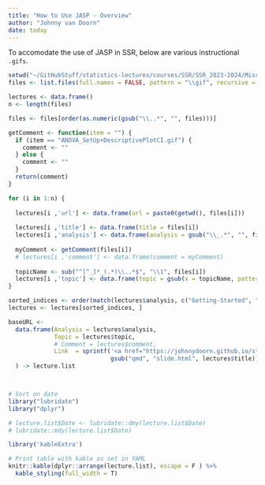 ```yaml
---
title: "How to Use JASP - Overview"
author: "Johnny van Doorn"
date: today
---
```


To accomodate the use of JASP in SSR, below are various instructional `.gifs`.

```r
setwd("~/GitHubStuff/statistics-lectures/courses/SSR/SSR_2023-2024/MiscFiles_J/JASP_Gifs")
files <- list.files(full.names = FALSE, pattern = "\\gif", recursive = T)

lectures <- data.frame()
n <- length(files)

files <- files[order(as.numeric(gsub("\\..*", "", files)))]

getComment <- function(item = "") {
  if (item == "ANOVA_SetUp+DescriptivePlotCI.gif") {
    comment <- ""
  } else {
    comment <- ""
  }
  return(comment)
}

for (i in 1:n) {
  
  lectures[i ,'url'] <- data.frame(url = paste0(getwd(), files[i]))
  
  lectures[i ,'title'] <- data.frame(title = files[i])
  lectures[i ,'analysis'] <- data.frame(analysis = gsub("\\_.*", "", files[i] ))
  
  myComment <- getComment(files[i])
  # lectures[i ,'comment'] <- data.frame(comment = myComment)
  
  topicName <- sub("^[^_]*_(.*)\\..*$", "\\1", files[i])
  lectures[i ,'topic'] <- data.frame(topic = gsub(x = topicName, pattern = "_", replace = ""))
}

sorted_indices <- order(match(lectures$analysis, c("Getting-Started", "ANOVA", "ANCOVA", "ANOVA-Factorial")))
lectures <- lectures[sorted_indices, ]

baseURL <-  
  data.frame(Analysis = lectures$analysis,
             Topic = lectures$topic,
             # Comment = lectures$comment,
             Link  = sprintf('<a href="https://johnnydoorn.github.io/statistics-lectures/courses/SSR/SSR_2023-2024/MiscFiles_J/Gifs_JASP/%s" target="_blank" class="external">link</a>', 
                             gsub("qmd", "slide.html", lectures$title)) 
  ) -> lecture.list



# Sort on date
library("lubridate")
library("dplyr")

# lecture.list$Date <- lubridate::dmy(lecture.list$Date)
# lubridate::mdy(lecture.list$Date)

library('kableExtra')

# Print table with kable as set in YAML
knitr::kable(dplyr::arrange(lecture.list), escape = F ) %>%
  kable_styling(full_width = T)
```
